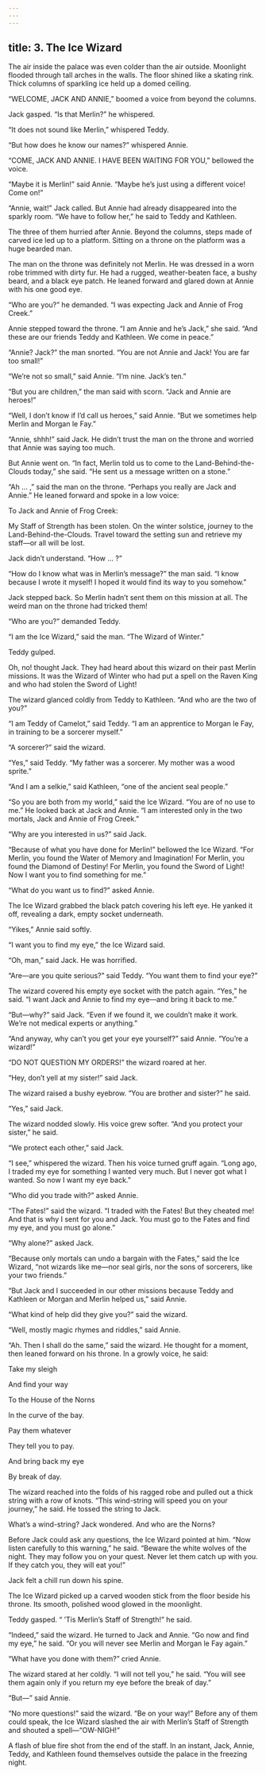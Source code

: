 ```yaml
---
---
---
```

title: 3. The Ice Wizard
---




The air inside the palace was even colder than the air outside. Moonlight flooded through tall arches in the walls. The floor shined like a skating rink. Thick columns of sparkling ice held up a domed ceiling.

“WELCOME, JACK AND ANNIE,” boomed a voice from beyond the columns.

Jack gasped. “Is that Merlin?” he whispered.

“It does not sound like Merlin,” whispered Teddy.

“But how does he know our names?” whispered Annie.

“COME, JACK AND ANNIE. I HAVE BEEN WAITING FOR YOU,” bellowed the voice.

“Maybe it is Merlin!” said Annie. “Maybe he’s just using a different voice! Come on!”

“Annie, wait!” Jack called. But Annie had already disappeared into the sparkly room. “We have to follow her,” he said to Teddy and Kathleen.

The three of them hurried after Annie. Beyond the columns, steps made of carved ice led up to a platform. Sitting on a throne on the platform was a huge bearded man.

The man on the throne was definitely not Merlin. He was dressed in a worn robe trimmed with dirty fur. He had a rugged, weather-beaten face, a bushy beard, and a black eye patch. He leaned forward and glared down at Annie with his one good eye.

“Who are you?” he demanded. “I was expecting Jack and Annie of Frog Creek.”

Annie stepped toward the throne. “I am Annie and he’s Jack,” she said. “And these are our friends Teddy and Kathleen. We come in peace.”

“Annie? Jack?” the man snorted. “You are not Annie and Jack! You are far too small!”

“We’re not so small,” said Annie. “I’m nine. Jack’s ten.”

“But you are children,” the man said with scorn. “Jack and Annie are heroes!”

“Well, I don’t know if I’d call us heroes,” said Annie. “But we sometimes help Merlin and Morgan le Fay.”

“Annie, shhh!” said Jack. He didn’t trust the man on the throne and worried that Annie was saying too much.

But Annie went on. “In fact, Merlin told us to come to the Land-Behind-the-Clouds today,” she said. “He sent us a message written on a stone.”

“Ah … ,” said the man on the throne. “Perhaps you really are Jack and Annie.” He leaned forward and spoke in a low voice:

To Jack and Annie of Frog Creek:

My Staff of Strength has been stolen. On the winter solstice, journey to the Land-Behind-the-Clouds. Travel toward the setting sun and retrieve my staff—or all will be lost.

Jack didn’t understand. “How … ?”

“How do I know what was in Merlin’s message?” the man said. “I know because I wrote it myself! I hoped it would find its way to you somehow.”

Jack stepped back. So Merlin hadn’t sent them on this mission at all. The weird man on the throne had tricked them!

“Who are you?” demanded Teddy.

“I am the Ice Wizard,” said the man. “The Wizard of Winter.”

Teddy gulped.



Oh, no! thought Jack. They had heard about this wizard on their past Merlin missions. It was the Wizard of Winter who had put a spell on the Raven King and who had stolen the Sword of Light!

The wizard glanced coldly from Teddy to Kathleen. “And who are the two of you?”

“I am Teddy of Camelot,” said Teddy. “I am an apprentice to Morgan le Fay, in training to be a sorcerer myself.”

“A sorcerer?” said the wizard.

“Yes,” said Teddy. “My father was a sorcerer. My mother was a wood sprite.”

“And I am a selkie,” said Kathleen, “one of the ancient seal people.”

“So you are both from my world,” said the Ice Wizard. “You are of no use to me.” He looked back at Jack and Annie. “I am interested only in the two mortals, Jack and Annie of Frog Creek.”

“Why are you interested in us?” said Jack.

“Because of what you have done for Merlin!” bellowed the Ice Wizard. “For Merlin, you found the Water of Memory and Imagination! For Merlin, you found the Diamond of Destiny! For Merlin, you found the Sword of Light! Now I want you to find something for me.”

“What do you want us to find?” asked Annie.

The Ice Wizard grabbed the black patch covering his left eye. He yanked it off, revealing a dark, empty socket underneath.

“Yikes,” Annie said softly.

“I want you to find my eye,” the Ice Wizard said.

“Oh, man,” said Jack. He was horrified.

“Are—are you quite serious?” said Teddy. “You want them to find your eye?”

The wizard covered his empty eye socket with the patch again. “Yes,” he said. “I want Jack and Annie to find my eye—and bring it back to me.”

“But—why?” said Jack. “Even if we found it, we couldn’t make it work. We’re not medical experts or anything.”

“And anyway, why can’t you get your eye yourself?” said Annie. “You’re a wizard!”

“DO NOT QUESTION MY ORDERS!” the wizard roared at her.

“Hey, don’t yell at my sister!” said Jack.

The wizard raised a bushy eyebrow. “You are brother and sister?” he said.

“Yes,” said Jack.

The wizard nodded slowly. His voice grew softer. “And you protect your sister,” he said.

“We protect each other,” said Jack.

“I see,” whispered the wizard. Then his voice turned gruff again. “Long ago, I traded my eye for something I wanted very much. But I never got what I wanted. So now I want my eye back.”

“Who did you trade with?” asked Annie.

“The Fates!” said the wizard. “I traded with the Fates! But they cheated me! And that is why I sent for you and Jack. You must go to the Fates and find my eye, and you must go alone.”

“Why alone?” asked Jack.

“Because only mortals can undo a bargain with the Fates,” said the Ice Wizard, “not wizards like me—nor seal girls, nor the sons of sorcerers, like your two friends.”

“But Jack and I succeeded in our other missions because Teddy and Kathleen or Morgan and Merlin helped us,” said Annie.

“What kind of help did they give you?” said the wizard.

“Well, mostly magic rhymes and riddles,” said Annie.

“Ah. Then I shall do the same,” said the wizard. He thought for a moment, then leaned forward on his throne. In a growly voice, he said:

Take my sleigh

And find your way

To the House of the Norns

In the curve of the bay.

Pay them whatever

They tell you to pay.

And bring back my eye

By break of day.



The wizard reached into the folds of his ragged robe and pulled out a thick string with a row of knots. “This wind-string will speed you on your journey,” he said. He tossed the string to Jack.

What’s a wind-string? Jack wondered. And who are the Norns?

Before Jack could ask any questions, the Ice Wizard pointed at him. “Now listen carefully to this warning,” he said. “Beware the white wolves of the night. They may follow you on your quest. Never let them catch up with you. If they catch you, they will eat you!”

Jack felt a chill run down his spine.

The Ice Wizard picked up a carved wooden stick from the floor beside his throne. Its smooth, polished wood glowed in the moonlight.

Teddy gasped. “ ’Tis Merlin’s Staff of Strength!” he said.

“Indeed,” said the wizard. He turned to Jack and Annie. “Go now and find my eye,” he said. “Or you will never see Merlin and Morgan le Fay again.”

“What have you done with them?” cried Annie.

The wizard stared at her coldly. “I will not tell you,” he said. “You will see them again only if you return my eye before the break of day.”

“But—” said Annie.

“No more questions!” said the wizard. “Be on your way!” Before any of them could speak, the Ice Wizard slashed the air with Merlin’s Staff of Strength and shouted a spell—“OW-NIGH!”

A flash of blue fire shot from the end of the staff. In an instant, Jack, Annie, Teddy, and Kathleen found themselves outside the palace in the freezing night.